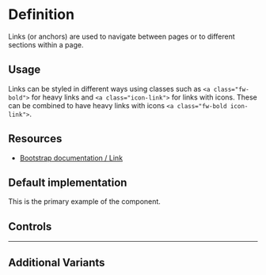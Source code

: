 

<Meta title="Links" of={LinksStories} />

<div className="sb-unstyled">

# Definition

Links (or anchors) are used to navigate between pages or to different sections within a page.

## Usage

Links can be styled in different ways using classes such as `<a class="fw-bold">` for heavy links and `<a class="icon-link">` for links with icons. These can be combined to have heavy links with icons `<a class="fw-bold icon-link">`.

## Resources

- [Bootstrap documentation / Link](https://getbootstrap.com/docs/5.3/utilities/link/)

## Default implementation

This is the primary example of the component.

<Canvas of={LinksStories.DefaultLink} />

## Controls

<Controls />

---

## Additional Variants

<Canvas of={LinksStories.HeavyLink} />
<Canvas of={LinksStories.HeavyLinkExternal} />
<Canvas of={LinksStories.LinkExternal} />

</div>
